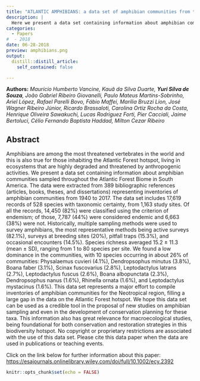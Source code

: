 ```yaml
---
title: "ATLANTIC AMPHIBIANS: a data set of amphibian communities from the Atlantic Forests of South America"
description: |
  Here we present a data set containing information about amphibian communities sampled throughout the Atlantic Forest Biome in South America. The data were extracted from 389 bibliographic references (articles, books, theses, and dissertations) representing inventories of amphibian communities from 1940 to 2017.
categories:
  - Papers 
#  - 2018
date: 06-28-2018
preview: amphibians.png
output:
  distill::distill_article:
    self_contained: false

---
```

**Authors:** *Maurício Humberto Vancine, Kauã da Silva Duarte, **Yuri Silva de Souza**, João Gabriel Ribeiro Giovanelli, Paulo Mateus Martins-Sobrinho, Ariel López, Rafael Parelli Bovo, Fábio Maffei, Marília Bruzzi Lion, José Wagner Ribeiro Júnior, Ricardo Brassaloti, Carolina Ortiz Rocha da Costa, Henrique Oliveira Sawakuchi, Lucas Rodriguez Forti, Pier Cacciali, Jaime Bertoluci, Célio Fernando Baptista Haddad, Milton Cezar Ribeiro*


## **Abstract**

Amphibians are among the most threatened vertebrates in the world and this is also true for those inhabiting the Atlantic Forest hotspot, living in ecosystems that are highly degraded and threatened by anthropogenic activities. We present a data set containing information about amphibian communities sampled throughout the Atlantic Forest Biome in South America. The data were extracted from 389 bibliographic references (articles, books, theses, and dissertations) representing inventories of amphibian communities from 1940 to 2017. The data set includes 17,619 records of 528 species with taxonomic certainty, from 1,163 study sites. Of all the records, 14,450 (82%) were classified using the criterion of endemism; of those, 7,787 (44%) were considered endemic and 6,663 (38%) were not. Historically, multiple sampling methods were used to survey amphibians, the most representative methods being active surveys (82.1%), surveys at breeding sites (20%), pitfall traps (15.3%), and occasional encounters (14.5%). Species richness averaged 15.2 ± 11.3 (mean ± SD), ranging from 1 to 80 species per site. We found a low dominance in the communities, with 10 species occurring in about 26% of communities: Physalaemus cuvieri (4.1%), Dendropsophus minutus (3.8%), Boana faber (3.1%), Scinax fuscovarius (2.8%), Leptodactylus latrans (2.7%), Leptodactylus fuscus (2.6%), Boana albopunctata (2.3%), Dendropsophus nanus (1.6%), Rhinella ornata (1.6%), and Leptodactylus mystacinus (1.6%). This data set represents a major effort to compile inventories of amphibian communities for the Neotropical region, filling a large gap in the data on the Atlantic Forest hotspot. We hope this data set can be used as a credible tool in the proposal of new studies on amphibian sampling and even in the development of conservation planning for these taxa. This information also has great relevance for macroecological studies, being foundational for both conservation and restoration strategies in this biodiversity hotspot. No copyright or proprietary restrictions are associated with the use of this data set. Please cite this data paper when the data are used in publications or teaching events.

Click on the link below for further information about this paper: [https://esajournals.onlinelibrary.wiley.com/doi/full/10.1002/ecy.2392](https://esajournals.onlinelibrary.wiley.com/doi/full/10.1002/ecy.2392)

```r
knitr::opts_chunk$set(echo = FALSE)
```
